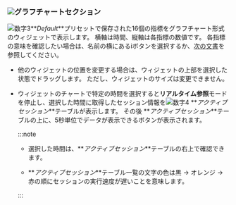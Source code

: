 ### ![](/img/number-02.png)グラフチャートセクション

![数字3](/img/number-03.png)**_Default_**プリセットで保存された16個の指標をグラフチャート形式のウィジェットで表示します。 横軸は時間、縦軸は各指標の数値です。 各指標の意味を確認したい場合は、名前の横にある<span class='mark'>i</span>ボタンを選択するか、[次の文書](metrics-data-list)を参照してください。

- 他のウィジェットの位置を変更する場合は、ウィジェットの上部を選択した状態でドラッグします。 ただし、ウィジェットのサイズは変更できません。

- ウィジェットのチャートで特定の時間を選択すると**リアルタイム参照**モードを停止し、選択した時間に取得したセッション情報を![数字4](/img/number-04.png) **_アクティブセッション_**テーブルが表示します。 その後 **_アクティブセッション_**テーブルの上に、5秒単位でデータが表示できるボタンが表示されます。

  <ProdImg img='db-instance-monitoring-seltime.png' />

  :::note

  - 選択した時間は、**_アクティブセッション_**テーブルの右上で確認できます。

  - **_アクティブセッション_**テーブル一覧の文字の色は黒 → <span class='slow'>オレンジ</span> → <span class='vslow'>赤</span>の順にセッションの実行速度が遅いことを意味します。

  :::
